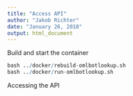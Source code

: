 ```yaml
---
title: "Access API"
author: "Jakob Richter"
date: "January 26, 2018"
output: html_document
---
```


Build and start the container
```r
bash ../docker/rebuild-omlbotlookup.sh
bash ../docker/run-omlbotlookup.sh
```

Accessing the API
```r

```
